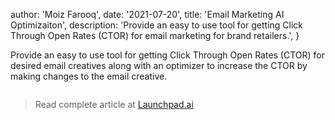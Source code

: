 
  author: 'Moiz Farooq',
  date: '2021-07-20',
  title: 'Email Marketing AI Optimizaiton',
  description:
    'Provide an easy to use tool for getting Click Through Open Rates (CTOR) for email marketing for brand retailers.',
}


Provide an easy to use tool for getting Click Through Open Rates (CTOR) for desired 
email creatives along with an optimizer to increase the CTOR by making changes to the email creative.

<Image src={modelDashboard} alt="" />

> Read complete article at [Launchpad.ai](https://www.launchpad.ai/blog/creative-optimizer)